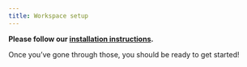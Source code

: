 ```yaml
---
title: Workspace setup
---
```


**Please follow our [installation instructions](https://bristol-training.github.io/data-science-project-setup/).**

Once you've gone through those, you should be ready to get started!